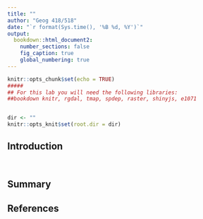 ```yaml
---
title: ""
author: "Geog 418/518"
date: "`r format(Sys.time(), '%B %d, %Y')`"
output: 
  bookdown::html_document2:
    number_sections: false
    fig_caption: true
    global_numbering: true 
---
```


```r
knitr::opts_chunk$set(echo = TRUE)
#####
## For this lab you will need the following libraries: 
##bookdown knitr, rgdal, tmap, spdep, raster, shinyjs, e1071


dir <- ""
knitr::opts_knit$set(root.dir = dir)
```

## Introduction



```r


```



```r


```





## Summary



## References

